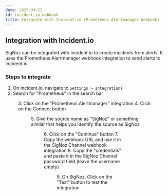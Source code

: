 ```yaml
---
date: 2025-03-22
id: incident-io-webhook
title: Integrate with Incident.io (Prometheus Alertmanager Webhook)
---
```



## Integration with Incident.io

SigNoz can be integrated with Incident.io to create incidents from alerts. It uses the Prometheus Alertmanager webhook integration to send alerts to Incident.io.

### Steps to integrate

1. On Incident.io, navigate to `Settings > Integrations`
2. Search for "Prometheus" in the search bar
<Figure src="/img/docs/alerts/prometheus_incident_io.png" alt="Incident.io Integrations" caption="Incident.io Integrations" />
3. Click on the "Prometheus Alertmanager" integration
4. Click on the Connect button
<Figure src="/img/docs/alerts/prometheus_incident_io_connect.png" alt="Incident.io Connect" caption="Incident.io Connect" />
5. Give the source name as "SigNoz" or something similar that helps you identify the source as SigNoz
<Figure src="/img/docs/alerts/prometheus_incident_io_give_name.png" alt="Incident.io Give Name" caption="Incident.io Give Name" />
6. Click on the "Continue" button
7. Copy the webhook URL and use it in the SigNoz Channel webhook integration
8. Copy the "credentials" and paste it in the SigNoz Channel password field (leave the username empty)
<Figure src="/img/docs/alerts/prometheus_incident_io_creds_and_test.png" alt="Incident.io Credentials" caption="Incident.io Credentials" />
9. On SigNoz, Click on the "Test" button to test the integration

